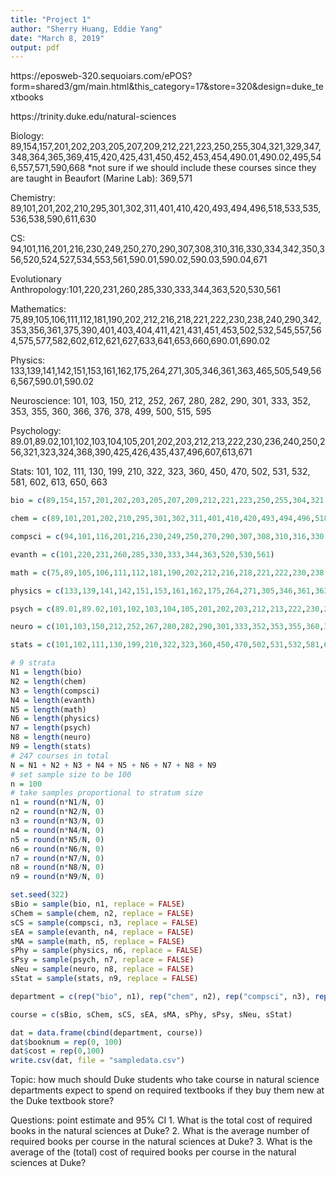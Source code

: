 ```yaml
---
title: "Project 1"
author: "Sherry Huang, Eddie Yang"
date: "March 8, 2019"
output: pdf
---
```

https://eposweb-320.sequoiars.com/ePOS?form=shared3/gm/main.html&this_category=17&store=320&design=duke_textbooks

https://trinity.duke.edu/natural-sciences

Biology: 89,154,157,201,202,203,205,207,209,212,221,223,250,255,304,321,329,347,348,364,365,369,415,420,425,431,450,452,453,454,490.01,490.02,495,546,557,571,590,668
*not sure if we should include these courses since they are taught in Beaufort (Marine Lab): 369,571

Chemistry: 89,101,201,202,210,295,301,302,311,401,410,420,493,494,496,518,533,535,536,538,590,611,630

CS: 94,101,116,201,216,230,249,250,270,290,307,308,310,316,330,334,342,350,356,520,524,527,534,553,561,590.01,590.02,590.03,590.04,671

Evolutionary Anthropology:101,220,231,260,285,330,333,344,363,520,530,561

Mathematics: 75,89,105,106,111,112,181,190,202,212,216,218,221,222,230,238,240,290,342,353,356,361,375,390,401,403,404,411,421,431,451,453,502,532,545,557,564,575,577,582,602,612,621,627,633,641,653,660,690.01,690.02

Physics: 133,139,141,142,151,153,161,162,175,264,271,305,346,361,363,465,505,549,566,567,590.01,590.02

Neuroscience:
101, 103, 150,
212, 252, 267, 280, 282, 290,
301, 333, 352, 353, 355, 360, 366, 376, 378,
499,
500, 515, 595

Psychology:
89.01,89.02,101,102,103,104,105,201,202,203,212,213,222,230,236,240,250,256,321,323,324,368,390,425,426,435,437,496,607,613,671

Stats:
101, 102, 111, 130, 199,
210, 322, 323, 360,
450, 470,
502, 531, 532, 581, 602, 613, 650, 663

```r
bio = c(89,154,157,201,202,203,205,207,209,212,221,223,250,255,304,321,329,347,348,364,365,369,415,420,425,431,450,452,453,454,490.01,490.02,495,546,557,571,590,668) 

chem = c(89,101,201,202,210,295,301,302,311,401,410,420,493,494,496,518,533,535,536,538,590,611,630)

compsci = c(94,101,116,201,216,230,249,250,270,290,307,308,310,316,330,334,342,350,356,520,524,527,534,553,561,590.01,590.02,590.03,590.04,671)

evanth = c(101,220,231,260,285,330,333,344,363,520,530,561)

math = c(75,89,105,106,111,112,181,190,202,212,216,218,221,222,230,238,240,290,342,353,356,361,375,390,401,403,404,411,421,431,451,453,502,532,545,557,564,575,577,582,602,612,621,627,633,641,653,660,690.01,690.02)

physics = c(133,139,141,142,151,153,161,162,175,264,271,305,346,361,363,465,505,549,566,567,590.01,590.02)

psych = c(89.01,89.02,101,102,103,104,105,201,202,203,212,213,222,230,236,240,250,256,321,323,324,368,390,425,426,435,437,496,607,613,671)

neuro = c(101,103,150,212,252,267,280,282,290,301,333,352,353,355,360,366,376,378,499,500,515,595)

stats = c(101,102,111,130,199,210,322,323,360,450,470,502,531,532,581,602,613,650,663)

# 9 strata
N1 = length(bio)
N2 = length(chem)
N3 = length(compsci)
N4 = length(evanth)
N5 = length(math)
N6 = length(physics)
N7 = length(psych)
N8 = length(neuro)
N9 = length(stats)
# 247 courses in total
N = N1 + N2 + N3 + N4 + N5 + N6 + N7 + N8 + N9
# set sample size to be 100
n = 100
# take samples proportional to stratum size
n1 = round(n*N1/N, 0)
n2 = round(n*N2/N, 0)
n3 = round(n*N3/N, 0)
n4 = round(n*N4/N, 0)
n5 = round(n*N5/N, 0)
n6 = round(n*N6/N, 0)
n7 = round(n*N7/N, 0)
n8 = round(n*N8/N, 0)
n9 = round(n*N9/N, 0)

set.seed(322)
sBio = sample(bio, n1, replace = FALSE)
sChem = sample(chem, n2, replace = FALSE)
sCS = sample(compsci, n3, replace = FALSE)
sEA = sample(evanth, n4, replace = FALSE)
sMA = sample(math, n5, replace = FALSE)
sPhy = sample(physics, n6, replace = FALSE)
sPsy = sample(psych, n7, replace = FALSE)
sNeu = sample(neuro, n8, replace = FALSE)
sStat = sample(stats, n9, replace = FALSE)

department = c(rep("bio", n1), rep("chem", n2), rep("compsci", n3), rep("evanth", n4), rep("math", n5), rep("physics", n6), rep("psych", n7), rep("neuro", n8), rep("stats", n9))

course = c(sBio, sChem, sCS, sEA, sMA, sPhy, sPsy, sNeu, sStat)

dat = data.frame(cbind(department, course))
dat$booknum = rep(0, 100)
dat$cost = rep(0,100)
write.csv(dat, file = "sampledata.csv")
```

Topic: how much should Duke students who take course in natural science departments expect to spend on required textbooks if they buy them new at the Duke textbook store?

Questions: point estimate and 95% CI
1. What is the total cost of required books in the natural sciences at Duke?
2. What is the average number of required books per course in the natural sciences at Duke?
3. What is the average of the (total) cost of required books per course in the natural sciences at Duke?